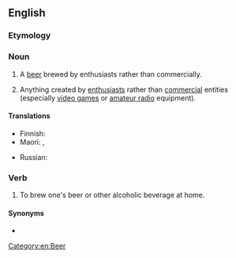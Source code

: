 ==English==
{{wikipedia}}

===Etymology===
{{compound|home|brew|lang=en}}

===Noun===
{{en-noun|~}}

# A [[beer]] brewed by enthusiasts rather than commercially.
# {{lb|en|informal}} Anything created by [[enthusiast]]s rather than [[commercial]] entities (especially [[video game]]s or [[amateur radio]] equipment).

====Translations====
{{trans-top|beer}}
* Finnish: {{t|fi|kotiolut}}
* Maori: {{t|mi|paikaka}}, {{t|mi|toukorere}}
{{trans-mid}}
* Russian: {{t|ru|кра́фтовое пи́во}}
{{trans-bottom}}

===Verb===
{{en-verb}}

# To brew one's beer or other alcoholic beverage at home.

====Synonyms====
* {{l|en|craft beer}}

[[Category:en:Beer]]